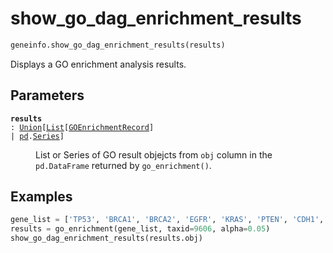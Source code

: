 # show_go_dag_enrichment_results { #geneinfo.show_go_dag_enrichment_results }

```python
geneinfo.show_go_dag_enrichment_results(results)
```

Displays a GO enrichment analysis results.

## Parameters {.doc-section .doc-section-parameters}

<code>[**results**]{.parameter-name} [:]{.parameter-annotation-sep} [[Union](`typing.Union`)\[[List](`typing.List`)\[[GOEnrichmentRecord](`goatools.go_enrichment.GOEnrichmentRecord`)\] \| [pd](`pandas`).[Series](`pandas.Series`)\]]{.parameter-annotation}</code>

:   List or Series of GO result objejcts from `obj` column in the  `pd.DataFrame` returned by `go_enrichment()`.

## Examples {.doc-section .doc-section-examples}

```python
gene_list = ['TP53', 'BRCA1', 'BRCA2', 'EGFR', 'KRAS', 'PTEN', 'CDH1', 'ATM', 'CHEK2', 'PALB2']
results = go_enrichment(gene_list, taxid=9606, alpha=0.05)
show_go_dag_enrichment_results(results.obj)
```